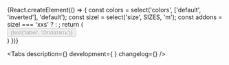 



<Meta
    title='Компоненты/Button'
    component={Button}
/>


<!-- Canvas -->


<Story name='Button'>
    {React.createElement(() => {
        const colors = select('colors', ['default', 'inverted'], 'default');
        const sizel = select('size', SIZES, 'm');
        const addons = sizel === 'xxs' ? <StarSIcon/> : <StarMIcon />;
        return (
            <div style={{
                backgroundColor: colors === 'inverted' ? 'var(--color-light-bg-primary-inverted)' : 'transparent',
                padding: '8px',
                position: 'absolute',
                top: 0,
                left: 0,
                right: 0,
                bottom: 0,
            }}>
                <Button
                    view={select('view', VIEWS, 'primary')}
                    colors={colors}
                    size={sizel}
                    href={text('href', '')}
                    loading={boolean('loading')}
                    disabled={boolean('disabled', false)}
                    block={boolean('block', false)}
                    nowrap={boolean('nowrap', false)}
                    leftAddons={boolean('leftAddons', false) && addons}
                    rightAddons={boolean('rightAddons', false) && addons}
                >
                    {text('label', 'Оплатить')}
                </Button>
            </div>
        )
    })}
</Story>


<!-- Docs -->

<ComponentHeader
    name='Button'
    version={version}
    design='https://www.figma.com/file/cdNnkh2QdxuvYLrBm4cubM/Web-%3A%3A-Core-Default-Components?node-id=61%3A73570'
    children='Используется как триггер для выполнения определённого действия. Лейбл кнопки должен однозначно сообщать пользователю, что произойдёт после нажатия на неё.'
/>

<Tabs
    description={<Description />}
    development={<Development /> }
    changelog={<Changelog />}
/>
